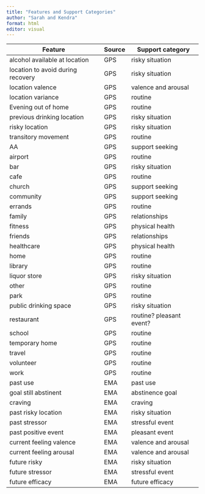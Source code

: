 ```yaml
---
title: "Features and Support Categories"
author: "Sarah and Kendra"
format: html
editor: visual
---
```


| Feature                           | Source | Support category         |
|-----------------------------------|--------|--------------------------|
| alcohol available at location     | GPS    | risky situation          |
| location to avoid during recovery | GPS    | risky situation          |
| location valence                  | GPS    | valence and arousal      |
| location variance                 | GPS    | routine                  |
| Evening out of home               | GPS    | routine                  |
| previous drinking location        | GPS    | risky situation          |
| risky location                    | GPS    | risky situation          |
| transitory movement               | GPS    | routine                  |
| AA                                | GPS    | support seeking          |
| airport                           | GPS    | routine                  |
| bar                               | GPS    | risky situation          |
| cafe                              | GPS    | routine                  |
| church                            | GPS    | support seeking          |
| community                         | GPS    | support seeking          |
| errands                           | GPS    | routine                  |
| family                            | GPS    | relationships            |
| fitness                           | GPS    | physical health          |
| friends                           | GPS    | relationships            |
| healthcare                        | GPS    | physical health          |
| home                              | GPS    | routine                  |
| library                           | GPS    | routine                  |
| liquor store                      | GPS    | risky situation          |
| other                             | GPS    | routine                  |
| park                              | GPS    | routine                  |
| public drinking space             | GPS    | risky situation          |
| restaurant                        | GPS    | routine? pleasant event? |
| school                            | GPS    | routine                  |
| temporary home                    | GPS    | routine                  |
| travel                            | GPS    | routine                  |
| volunteer                         | GPS    | routine                  |
| work                              | GPS    | routine                  |
| past use                          | EMA    | past use                 |
| goal still abstinent              | EMA    | abstinence goal          |
| craving                           | EMA    | craving                  |
| past risky location               | EMA    | risky situation          |
| past stressor                     | EMA    | stressful event          |
| past positive event               | EMA    | pleasant event           |
| current feeling valence           | EMA    | valence and arousal      |
| current feeling arousal           | EMA    | valence and arousal      |
| future risky                      | EMA    | risky situation          |
| future stressor                   | EMA    | stressful event          |
| future efficacy                   | EMA    | future efficacy          |
